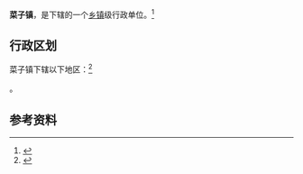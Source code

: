 {{multiple issues|
{{expand|time=2013-03-22T17:13:03+00:00}}
{{expert|time=2013-03-22T17:13:03+00:00}}
{{trivia|time=2013-03-22T17:13:03+00:00}}
}}
{{中国乡级行政区|62/11/22/103/000}}

'''菜子镇'''，是{{PRC admin/fullname|62/11/22/103/000|3}}下辖的一个[[乡镇|乡镇]]级行政单位。<ref>{{PRC admin/ref sgc|{{PRC admin/parent|62/11/22/103/000}}}}</ref>

== 行政区划 ==

菜子镇下辖以下地区：<ref>{{PRC admin/ref sgc|62/11/22/103/000}}</ref>

{{PRC admin/children|62/11/22/103/000}}。

== 参考资料 ==

{{reflist}}

{{行政区划小作品}}
{{PRC admin/navcat|62/11/22/103/000}}